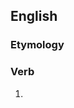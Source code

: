 ==English==

===Etymology===
{{suffix|en|intend|eth|nocat=1}}

===Verb===
{{head|en|verb form}}

# {{en-archaic third-person singular of|intend}}